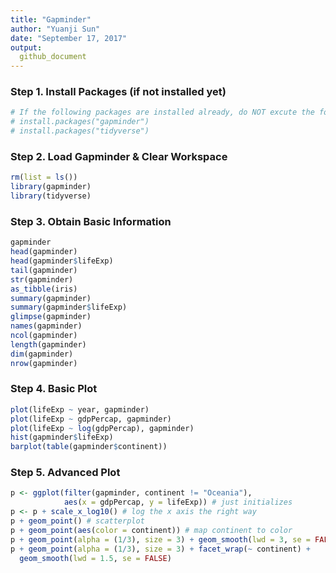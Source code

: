 ```yaml
---
title: "Gapminder"
author: "Yuanji Sun"
date: "September 17, 2017"
output: 
  github_document
---
```

### Step 1. Install Packages (if not installed yet)
```r
# If the following packages are installed already, do NOT excute the following commands.
# install.packages("gapminder")
# install.packages("tidyverse")
```

### Step 2. Load Gapminder & Clear Workspace
```r
rm(list = ls())
library(gapminder)
library(tidyverse)
```

### Step 3. Obtain Basic Information
```r
gapminder
head(gapminder)
head(gapminder$lifeExp)
tail(gapminder)
str(gapminder)
as_tibble(iris)
summary(gapminder)
summary(gapminder$lifeExp)
glimpse(gapminder)
names(gapminder)
ncol(gapminder)
length(gapminder)
dim(gapminder)
nrow(gapminder)
```

### Step 4. Basic Plot
```r
plot(lifeExp ~ year, gapminder)
plot(lifeExp ~ gdpPercap, gapminder)
plot(lifeExp ~ log(gdpPercap), gapminder)
hist(gapminder$lifeExp)
barplot(table(gapminder$continent))
```

### Step 5. Advanced Plot
```r
p <- ggplot(filter(gapminder, continent != "Oceania"),
            aes(x = gdpPercap, y = lifeExp)) # just initializes
p <- p + scale_x_log10() # log the x axis the right way
p + geom_point() # scatterplot
p + geom_point(aes(color = continent)) # map continent to color
p + geom_point(alpha = (1/3), size = 3) + geom_smooth(lwd = 3, se = FALSE)
p + geom_point(alpha = (1/3), size = 3) + facet_wrap(~ continent) +
  geom_smooth(lwd = 1.5, se = FALSE)
```
